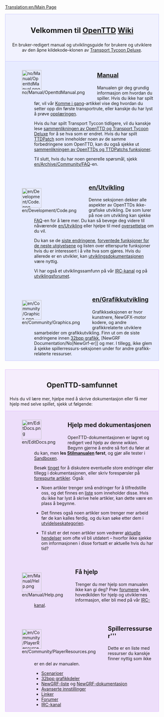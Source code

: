[[Translation:en/Main Page]]
{{en/Translation|origin= en/Main Page
|from  = en
|to    = no
|Percentage =5
}}

<div style="background-color: #f1f2fe; border: 1px solid #c7c8fe; margin: 0; padding: 1em 1em 1em 1em; text-align:center">
<div style="font-size:1.7em; font-weight:bold">Velkommen til <span class="plainlinks">[http://www.openttd.org/ OpenTTD]</span> [https://www.wikipedia.org/wiki/no:wiki Wiki]
</div>
En bruker-redigert manual og utviklingsguide for brukere og utviklere av den åpne kildekode–klonen av [[no/Transport Tycoon Deluxe|Transport Tycoon Deluxe]].
</div>
<div style="background-color: #E7EBFF; border: 1px solid #c7c8fe; border-top:none; padding: 1em 1em 0em 1em; margin-bottom:2em">
<div style="float:left">[[File:no/Manual/OpenttdManual.png|64px]]</div>
<div style="margin-left:80px; margin-bottom:4em">
<div style="font-size:1.4em; font-weight:bold">[[no/Manual/Main Page|Manual]]</div>
Manualen gir deg grundig informasjon om hvordan du spiller. Hvis du ikke har spilt før, vil vår [[no/Komme i gang|Komme i gang]]-artikkel vise deg hvordan du setter opp din første transportrute, eller kanskje du har lyst å prøve [[no/Opplæringen|opplæringen]].

Hvis du har spilt Transport Tyccon  tidligere, vil du kanskje lese [[en/Endringer fra TTD|sammenlikningen av OpenTTD og Transport Tycoon Deluxe]] for å se hva som er endret. Hvis du har spilt [[no/TTDPatch|TTDPatch]] som inneholder noen av de samme forbedringene som OpenTTD, kan du også sjekke ut [[en/Sammenlikning av OpenTTDs og TTDPatchs funksjoner|sammenlikningen av OpenTTDs og TTDPatchs funksjoner]].

Til slutt, hvis du har noen generelle spørsmål, sjekk [[en/Archive/Community/FAQ]]-en.
</div>

<div style="float:left">[[File:en/Development/Code.png|64px]]</div>
<div style="margin-left:80px; margin-bottom:4em">
<div style="font-size:1.4em; font-weight:bold">[[en/Utvikling]]</div>
Denne seksjonen dekker alle aspekter av OpenTTDs ikke-grafiske utvikling. De som lurer på noe om utvikling kan sjekke [[en/FAQ utvikling|FAQ]]-en for å lære mer. Du kan så bevege deg videre til nåværende [[en/Utvikling]] eller hjelpe til med [[no/Internationalization|oversettelse]] om du vil.

Du kan se de [[no/Recent and Current Developments|siste endringene]], [[no/Roadmap|forventede funksjoner for de neste utgivelsene]] og listen over etterspurte funksjoner hvis du er interessert i å vite hva som gjøres. Hvis du allerede er en utvikler, kan [[no/Development Documentation|utviklingsdokumentasjonen]] være nyttig.

Vi har også et utviklingssamfunn på vår [[no/IRC-channel|IRC-kanal]] og på  [http://www.tt-forums.net/viewforum.php?f=33 utviklingsforumet].
</div>

<div style="float:left">[[File:en/Community/Graphics.png|64px]]</div>
<div style="margin-left:80px; margin-bottom:1em; min-height:64px">
<div style="font-size:1.4em; font-weight:bold">[[en/Grafikkutvikling]]</div>
Grafikkseksjonen er hvor kunstnere, NewGFX-motor kodere, og andre grafikkrelaterte utviklere samarbeider om grafikkutvikling. Finn ut om de siste endringene innen [[en/Archive/Old 32bpp/32bit Graphics Development|32bpp grafikk]], [NewGRF Documentation/No|NewGrf-er]] og mer. I tillegg, ikke glem å sjekke spillerressurs-seksjonen under for andre grafikk-relaterte ressurser.
</div>

</div>

<div style="background-color: #F5EDFC; border: 1px solid #E1BBFF; margin: 0; padding: 1em 1em 0em 1em;">
<div style="font-size:1.6em; font-weight:bold; text-align:center">OpenTTD-samfunnet</div>
Hvis du vil lære mer, hjelpe med å skrive dokumentasjon eller få mer hjelp med selve spillet, sjekk ut følgende:

</div>

<div style="background-color: #EDDEFA; border: 1px solid #E1BBFF; border-top:none; padding: 1em 1em 0em 1em;">

<div style="float:left">[[File:en/EditDocs.png|64px]]</div>
<div style="margin-left:80px; margin-bottom:4em">
<div style="font-size:1.4em; font-weight:bold">Hjelp med dokumentasjonen</div>
OpenTTD-dokumentasjonen er lagret og redigert ved hjelp av denne <em>wikien</em>. Begynn gjerne å endre så fort du føler at du kan, men '''les [[no/Manual of Style|Stilmanualen]] først''', og gjør alle tester i [[no/Sandbox|Sandboxen]].  

Besøk [[no/Village Pump|tinget]] for å diskutere eventuelle store endringer eller tillegg i dokumentasjonen, eller skriv forespørsler på [[no/Requested Articles|forespurte artikler]]. Også:

*Noen artikler trenger små endringer for å tilfredstille oss, og det finnes en [[:Category:no/To do|liste]] som inneholder disse. Hvis du ikke har lyst å skrive hele artikler, kan dette være en plass å begynne.

*Det finnes også noen artikler som trenger mer arbeid før de kan kalles ferdig, og du kan søke etter dem i [[:Category:no/Articles to be expanded|utvidelseskategorien]].

*Til slutt er det noen artikler som vedrører [[:Category:no/Current events|aktuelle hendelser]] som ofte vil bli utdatert – hvorfor ikke sjekke om informasjonen i disse fortsatt er aktuelle hvis du har tid?
</div>

<div style="float:left">[[File:en/Manual/Help.png|64px]]</div>
<div style="margin-left:80px; margin-bottom:4em">
<div style="font-size:1.4em; font-weight:bold">Få hjelp</div>
Trenger du mer hjelp som manualen ikke kan gi deg? Prøv [http://www.tt-forums.net/viewforum.php?f=55 forumene] våre, hovedkilden for hjelp og utviklernes informasjon, eller bli med på vår [[no/IRC channel|IRC-kanal]].
</div>

<div style="float:left">[[File:en/Community/PlayerResources.png|64px]]</div>
<div style="margin-left:80px; margin-bottom:1em">
<div style="font-size:1.4em; font-weight:bold">Spillerressurser'''</div>
Dette er en liste med ressurser du kanskje finner nyttig som ikke er en del av manualen.
*[[no/List of player-made scenarios|Scenarioer]]
*[[no/List of downloadable 32bpp tars|32bpp grafikkdeler]]
*[[no/NewGRF List|NewGRF-liste]] og [[no/NewGRF Documentation|NewGRF-dokumentasjon]]
*[[no/Advanced Settings|Avanserte innstillinger]]
*[[no/Links|Linker]]
*[http://www.tt-forums.net/viewforum.php?f=55 Forumer]
*[[no/IRC channel|IRC-kanal]]
</div>
</div>